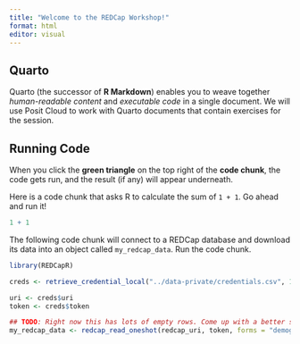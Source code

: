 ```yaml
---
title: "Welcome to the REDCap Workshop!"
format: html
editor: visual
---
```


## Quarto

Quarto (the successor of **R Markdown**) enables you to weave together *human-readable content* and *executable code* in a single document. We will use Posit Cloud to work with Quarto documents that contain exercises for the session.

## Running Code

When you click the **green triangle** on the top right of the **code chunk**, the code gets run, and the result (if any) will appear underneath.

Here is a code chunk that asks R to calculate the sum of `1 + 1`. Go ahead and run it!

```r
1 + 1
```

The following code chunk will connect to a REDCap database and download its data into an object called `my_redcap_data`. Run the code chunk.

```r
library(REDCapR)

creds <- retrieve_credential_local("../data-private/credentials.csv", 1)

uri <- creds$uri
token <- creds$token

## TODO: Right now this has lots of empty rows. Come up with a better solution. Maybe download from a different, simpler database?
my_redcap_data <- redcap_read_oneshot(redcap_uri, token, forms = "demographics")$data
```
